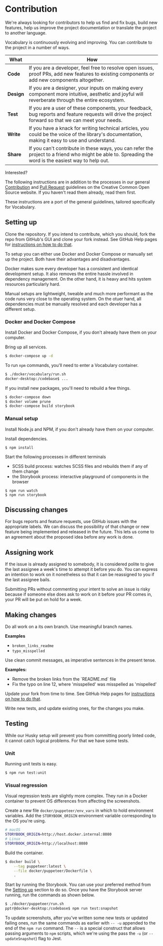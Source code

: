 
<Meta title="Vocabulary/Contribution" />

# Contribution

We're always looking for contributors to help us find and fix bugs, build new
features, help us improve the project documentation or translate the project to
another language.

Vocabulary is continuously evolving and improving. You can contribute to the
project in a number of ways.

| What | How |
|-|-|
| **Code**      | If you are a developer, feel free to resolve open issues, proof PRs, add new features to existing components or add new components altogether. |
| **Design**    | If you are a designer, your inputs on making every component more intuitive, aesthetic and joyful will reverberate through the entire ecosystem. |
| **Test**      | If you are a user of these components, your feedback, bug reports and feature requests will drive the project forward so that we can meet your needs. |
| **Write**     | If you have a knack for writing technical articles, you could be the voice of the library's documentation, making it easy to use and understand. |
| **Share**     | If you can't contribute in these ways, you can refer the project to a friend who might be able to. Spreading the word is the easiest way to help out. |

Interested?

The following instructions are in addition to the processes in our general [Contribution][contribution] and
[Pull Request][pull_request] guidelines on the Creative Common Open Source website. If you haven't read them already,
read them first.

[contribution]:https://creativecommons.github.io/contributing-code/
[pull_request]:https://opensource.creativecommons.org/contributing-code/pr-guidelines/

These instructions are a port of the general guidelines, tailored specifically for Vocabulary.

## Setting up

Clone the repository. If you intend to contribute, which you should, fork the repo from GitHub's GUI and clone your fork
instead. See GitHub Help pages for [instructions on how to do that](https://help.github.com/en/github/getting-started-with-github/fork-a-repo).

To setup you can either use Docker and Docker Compose or manually set up the project. Both have their advantages and
disadvantages.

Docker makes sure every developer has a consistent and identical development setup. It also removes the entire hassle
involved in dependency management. On the other hand, it is heavy and hits system resources particularly hard.

Manual setups are lightweight, tweable and much more performant as the code runs very close to the operating
system. On the otuer hand, all dependencies must be manually resolved and each developer has a different setup.

### Docker and Docker Compose

Install Docker and Docker Compose, if you don't already have them on your computer.

Bring up all services.

```bash
$ docker-compose up -d
```

To run `npm` commands, you'll need to enter a Vocabulary container.

```bash
$ ./docker/vocabulary/run.sh
docker-desktop:/codebase$ ...
```

If you install new packages, you'll need to rebuild a few things.

```bash
$ docker-compose down
$ docker volume prune
$ docker-compose build storybook
```

### Manual setup

Install Node.js and NPM, if you don't already have them on your computer.

Install dependencies.
```
$ npm install
```

Start the following processes in different terminals
- SCSS build process: watches SCSS files and rebuilds them if any of them change
- the Storybook process: interactive playground of components in the browser

```
$ npm run watch
$ npm run storybook
```

## Discussing changes

For bugs reports and feature requests, use GitHub issues with the appropriate
labels. We can discuss the possibility of that change or new feature being
implemented and released in the future. This lets us come to an agreement about
the proposed idea before any work is done.

## Assigning work

If the issue is already assigned to somebody, it is considered polite to give the last assignee a week's time to attempt
it before you do. You can express an intention to work on it nonetheless so that it can be reassigned to you if the last
assignee bails.

Submitting PRs without commenting your intent to solve an issue is risky because if someone else does ask to work on it
before your PR comes in, your PR will be put on hold for a week.

## Making changes

Do all work on a its own branch. Use meaningful branch names.

**Examples**
- `broken_links_readme`
- `typo_misspelled`

Use clean commit messages, as imperative sentences in the present tense.

**Examples:**
- Remove the broken links from the \`README.md\` file
- Fix the typo on line 12, where 'misspelled' was misspelled as 'mispelled'

Update your fork from time to time. See GitHub Help pages for [instructions on how to do that](https://help.github.com/en/github/collaborating-with-issues-and-pull-requests/syncing-a-fork).

Write new tests, and update existing ones, for the changes you make.

## Testing

While our Husky setup will prevent you from committing poorly linted code, it cannot catch logical problems. For
that we have some tests.

### Unit

Running unit tests is easy.

```bash
$ npm run test:unit
```

### Visual regression

Visual regression tests are slightly more complex. They run in a Docker container to prevent OS differences from
affecting the screenshots.

Create a new file `docker/puppeteer/env_vars` in which to hold environment variables. Add the `STORYBOOK_ORIGIN`
environment variable corresponding to the OS you're using.

```bash
# macOS
STORYBOOK_ORIGIN=http://host.docker.internal:8080
# Linux
STORYBOOK_ORIGIN=http://localhost:8080
```

Build the container.

```bash
$ docker build \
    --tag puppeteer:latest \
    --file docker/puppeteer/Dockerfile \
    .
```

Start by running the Storybook. You can use your preferred method from the [Setting up](#setting-up) section to do so.
Once you have the Storybook server running, run the commands as shown below.

```bash
$ ./docker/puppeteer/run.sh
pptr@docker-desktop:/codebase$ npm run test:snapshot
```

To update screenshots, after you've written some new tests or updated failing ones, run the same commands as earlier
with `-- -u` appended to the end of the `npm run` command. The `--` is a special construct that allows passing arguments
to `npm` scripts, which we're using the pass the `-u` (or `--updateSnapshot`) flag to Jest.
